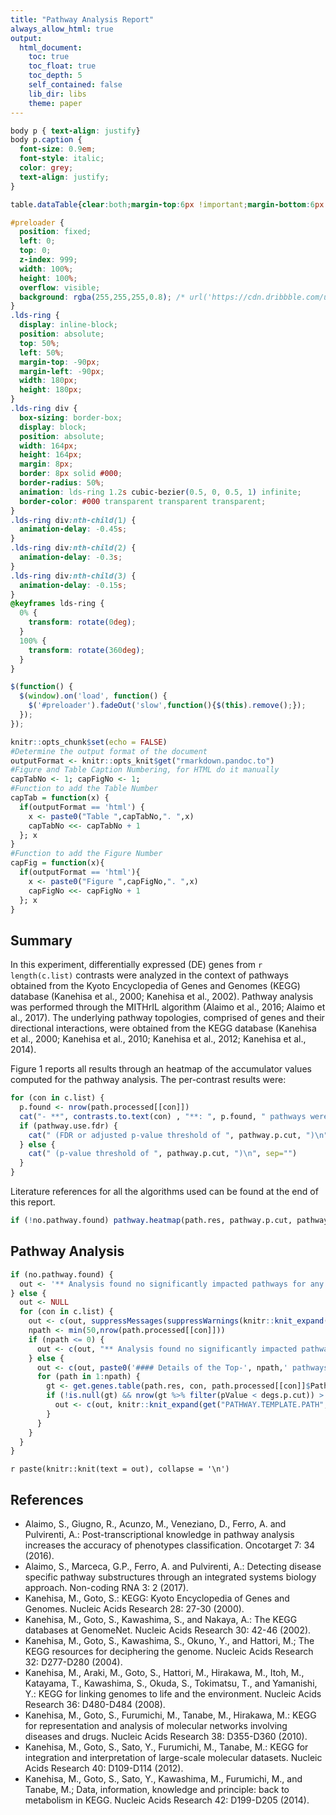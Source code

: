 ```yaml
---
title: "Pathway Analysis Report"
always_allow_html: true
output:
  html_document:
    toc: true
    toc_float: true
    toc_depth: 5
    self_contained: false
    lib_dir: libs
    theme: paper
---
```


```css
body p { text-align: justify}
body p.caption {
  font-size: 0.9em;
  font-style: italic;
  color: grey;
  text-align: justify;
}
```

```css
table.dataTable{clear:both;margin-top:6px !important;margin-bottom:6px !important;max-width:none !important;border-collapse:separate !important}table.dataTable td,table.dataTable th{-webkit-box-sizing:content-box;box-sizing:content-box}table.dataTable td.dataTables_empty,table.dataTable th.dataTables_empty{text-align:center}table.dataTable.nowrap th,table.dataTable.nowrap td{white-space:nowrap}div.dataTables_wrapper div.dataTables_length label{font-weight:normal;text-align:left;white-space:nowrap}div.dataTables_wrapper div.dataTables_length select{width:75px;display:inline-block}div.dataTables_wrapper div.dataTables_filter{text-align:right}div.dataTables_wrapper div.dataTables_filter label{font-weight:normal;white-space:nowrap;text-align:left}div.dataTables_wrapper div.dataTables_filter input{margin-left:0.5em;display:inline-block;width:auto}div.dataTables_wrapper div.dataTables_info{padding-top:8px;white-space:nowrap}div.dataTables_wrapper div.dataTables_paginate{margin:0;white-space:nowrap;text-align:right}div.dataTables_wrapper div.dataTables_paginate ul.pagination{margin:2px 0;white-space:nowrap}div.dataTables_wrapper div.dataTables_processing{position:absolute;top:50%;left:50%;width:200px;margin-left:-100px;margin-top:-26px;text-align:center;padding:1em 0}table.dataTable thead>tr>th.sorting_asc,table.dataTable thead>tr>th.sorting_desc,table.dataTable thead>tr>th.sorting,table.dataTable thead>tr>td.sorting_asc,table.dataTable thead>tr>td.sorting_desc,table.dataTable thead>tr>td.sorting{padding-right:30px}table.dataTable thead>tr>th:active,table.dataTable thead>tr>td:active{outline:none}table.dataTable thead .sorting,table.dataTable thead .sorting_asc,table.dataTable thead .sorting_desc,table.dataTable thead .sorting_asc_disabled,table.dataTable thead .sorting_desc_disabled{cursor:pointer;position:relative}table.dataTable thead .sorting:after,table.dataTable thead .sorting_asc:after,table.dataTable thead .sorting_desc:after,table.dataTable thead .sorting_asc_disabled:after,table.dataTable thead .sorting_desc_disabled:after{position:absolute;bottom:8px;right:8px;display:block;font-family:'Glyphicons Halflings';opacity:0.5}table.dataTable thead .sorting:after{opacity:0.2;content:"\e150"}table.dataTable thead .sorting_asc:after{content:"\e155"}table.dataTable thead .sorting_desc:after{content:"\e156"}table.dataTable thead .sorting_asc_disabled:after,table.dataTable thead .sorting_desc_disabled:after{color:#eee}div.dataTables_scrollHead table.dataTable{margin-bottom:0 !important}div.dataTables_scrollBody>table{border-top:none;margin-top:0 !important;margin-bottom:0 !important}div.dataTables_scrollBody>table>thead .sorting:after,div.dataTables_scrollBody>table>thead .sorting_asc:after,div.dataTables_scrollBody>table>thead .sorting_desc:after{display:none}div.dataTables_scrollBody>table>tbody>tr:first-child>th,div.dataTables_scrollBody>table>tbody>tr:first-child>td{border-top:none}div.dataTables_scrollFoot>.dataTables_scrollFootInner{box-sizing:content-box}div.dataTables_scrollFoot>.dataTables_scrollFootInner>table{margin-top:0 !important;border-top:none}@media screen and (max-width: 767px){div.dataTables_wrapper div.dataTables_length,div.dataTables_wrapper div.dataTables_filter,div.dataTables_wrapper div.dataTables_info,div.dataTables_wrapper div.dataTables_paginate{text-align:center}}table.dataTable.table-condensed>thead>tr>th{padding-right:20px}table.dataTable.table-condensed .sorting:after,table.dataTable.table-condensed .sorting_asc:after,table.dataTable.table-condensed .sorting_desc:after{top:6px;right:6px}table.table-bordered.dataTable th,table.table-bordered.dataTable td{border-left-width:0}table.table-bordered.dataTable th:last-child,table.table-bordered.dataTable th:last-child,table.table-bordered.dataTable td:last-child,table.table-bordered.dataTable td:last-child{border-right-width:0}table.table-bordered.dataTable tbody th,table.table-bordered.dataTable tbody td{border-bottom-width:0}div.dataTables_scrollHead table.table-bordered{border-bottom-width:0}div.table-responsive>div.dataTables_wrapper>div.row{margin:0}div.table-responsive>div.dataTables_wrapper>div.row>div[class^="col-"]:first-child{padding-left:0}div.table-responsive>div.dataTables_wrapper>div.row>div[class^="col-"]:last-child{padding-right:0}
```

```css
#preloader {
  position: fixed;
  left: 0;
  top: 0;
  z-index: 999;
  width: 100%;
  height: 100%;
  overflow: visible;
  background: rgba(255,255,255,0.8); /* url('https://cdn.dribbble.com/users/107759/screenshots/2436386/copper-loader.gif') no-repeat center 20%; */
}
.lds-ring {
  display: inline-block;
  position: absolute;
  top: 50%;
  left: 50%;
  margin-top: -90px;
  margin-left: -90px;
  width: 180px;
  height: 180px;
}
.lds-ring div {
  box-sizing: border-box;
  display: block;
  position: absolute;
  width: 164px;
  height: 164px;
  margin: 8px;
  border: 8px solid #000;
  border-radius: 50%;
  animation: lds-ring 1.2s cubic-bezier(0.5, 0, 0.5, 1) infinite;
  border-color: #000 transparent transparent transparent;
}
.lds-ring div:nth-child(1) {
  animation-delay: -0.45s;
}
.lds-ring div:nth-child(2) {
  animation-delay: -0.3s;
}
.lds-ring div:nth-child(3) {
  animation-delay: -0.15s;
}
@keyframes lds-ring {
  0% {
    transform: rotate(0deg);
  }
  100% {
    transform: rotate(360deg);
  }
}
```

::: {#preloader}
<div class="lds-ring"><div></div><div></div><div></div><div></div></div>
:::

```js
$(function() {
  $(window).on('load', function() {
    $('#preloader').fadeOut('slow',function(){$(this).remove();});
  });
});
```


```r
knitr::opts_chunk$set(echo = FALSE)
#Determine the output format of the document
outputFormat <- knitr::opts_knit$get("rmarkdown.pandoc.to")
#Figure and Table Caption Numbering, for HTML do it manually
capTabNo <- 1; capFigNo <- 1;
#Function to add the Table Number
capTab = function(x) {
  if(outputFormat == 'html') {
    x <- paste0("Table ",capTabNo,". ",x)
    capTabNo <<- capTabNo + 1
  }; x
}
#Function to add the Figure Number
capFig = function(x){
  if(outputFormat == 'html'){
    x <- paste0("Figure ",capFigNo,". ",x)
    capFigNo <<- capFigNo + 1
  }; x
}
```

## Summary

In this experiment, differentially expressed (DE) genes from `r length(c.list)` contrasts were analyzed in the context of pathways
obtained from the Kyoto Encyclopedia of Genes and Genomes (KEGG) database (Kanehisa et al., 2000; Kanehisa et al., 2002). Pathway
analysis was performed through the MITHrIL algorithm (Alaimo et al., 2016; Alaimo et al., 2017). The underlying pathway topologies, 
comprised of genes and their directional interactions, were obtained from the KEGG database (Kanehisa et al., 2000; Kanehisa et al., 
2010; Kanehisa et al., 2012; Kanehisa et al., 2014).

Figure 1 reports all results through an heatmap of the accumulator values computed for the pathway analysis. The per-contrast results were:

```r
for (con in c.list) {
  p.found <- nrow(path.processed[[con]])
  cat("- **", contrasts.to.text(con) , "**: ", p.found, " pathways were found to be significantly impacted", sep="")
  if (pathway.use.fdr) {
    cat(" (FDR or adjusted p-value threshold of ", pathway.p.cut, ")\n", sep="")
  } else {
    cat(" (p-value threshold of ", pathway.p.cut, ")\n", sep="")
  }
}
```

Literature references for all the algorithms used can be found at the end of this report.

```r
if (!no.pathway.found) pathway.heatmap(path.res, pathway.p.cut, pathway.use.fdr)
```

## Pathway Analysis

```r
if (no.pathway.found) {
  out <- '** Analysis found no significantly impacted pathways for any contrast. **\n\n'
} else {
  out <- NULL
  for (con in c.list) {
    out <- c(out, suppressMessages(suppressWarnings(knitr::knit_expand(get("CONTRAST.TEMPLATE.PATH", envir = path.env)))))
    npath <- min(50,nrow(path.processed[[con]]))
    if (npath <= 0) {
      out <- c(out, "** Analysis found no significantly impacted pathways for this contrast. **\n\n")
    } else {
      out <- c(out, paste0('#### Details of the Top-', npath,' pathways\n'))
      for (path in 1:npath) {
        gt <- get.genes.table(path.res, con, path.processed[[con]]$Pathway.Id[path], degs.p.cut)
        if (!is.null(gt) && nrow(gt %>% filter(pValue < degs.p.cut)) > 0) {
          out <- c(out, knitr::knit_expand(get("PATHWAY.TEMPLATE.PATH", envir = path.env)))
        }
      }
    }
  }
}
```
`r paste(knitr::knit(text = out), collapse = '\n')`

## References

- Alaimo, S., Giugno, R., Acunzo, M., Veneziano, D., Ferro, A. and Pulvirenti, A.: Post-transcriptional knowledge in pathway analysis increases the accuracy of phenotypes classification. Oncotarget 7: 34 (2016).
- Alaimo, S., Marceca, G.P., Ferro, A. and Pulvirenti, A.: Detecting disease specific pathway substructures through an integrated systems biology approach. Non-coding RNA 3: 2 (2017).
- Kanehisa, M., Goto, S.: KEGG: Kyoto Encyclopedia of Genes and Genomes. Nucleic Acids Research 28: 27-30 (2000).
- Kanehisa, M., Goto, S., Kawashima, S., and Nakaya, A.: The KEGG databases at GenomeNet. Nucleic Acids Research 30: 42-46 (2002).
- Kanehisa, M., Goto, S., Kawashima, S., Okuno, Y., and Hattori, M.; The KEGG resources for deciphering the genome. Nucleic Acids Research 32: D277-D280 (2004).
- Kanehisa, M., Araki, M., Goto, S., Hattori, M., Hirakawa, M., Itoh, M., Katayama, T., Kawashima, S., Okuda, S., Tokimatsu, T., and Yamanishi, Y.: KEGG for linking genomes to life and the environment. Nucleic Acids Research 36: D480-D484 (2008).
- Kanehisa, M., Goto, S., Furumichi, M., Tanabe, M., Hirakawa, M.: KEGG for representation and analysis of molecular networks involving diseases and drugs. Nucleic Acids Research 38: D355-D360 (2010).
- Kanehisa, M., Goto, S., Sato, Y., Furumichi, M., Tanabe, M.: KEGG for integration and interpretation of large-scale molecular datasets. Nucleic Acids Research 40: D109-D114 (2012).
- Kanehisa, M., Goto, S., Sato, Y., Kawashima, M., Furumichi, M., and Tanabe, M.; Data, information, knowledge and principle: back to metabolism in KEGG. Nucleic Acids Research 42: D199-D205 (2014).